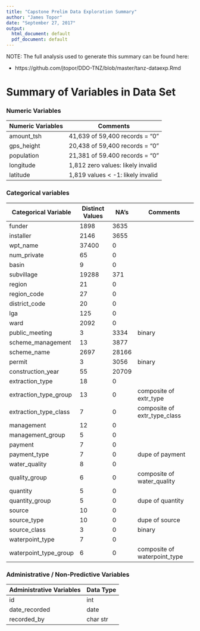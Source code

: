 ```yaml
---
title: "Capstone Prelim Data Exploration Summary"
author: "James Topor"
date: "September 27, 2017"
output:
  html_document: default
  pdf_document: default
---
```


NOTE: The full analysis used to generate this summary can be found here:

- https://github.com/jtopor/DDO-TNZ/blob/master/tanz-dataexp.Rmd


# Summary of Variables in Data Set

### Numeric Variables

| Numeric Variables | Comments                            |
|-------------------|-------------------------------------|
| amount_tsh        | 41,639 of 59,400 records = "0"      |
| gps_height        | 20,438 of 59,400 records = "0"      |
| population        | 21,381 of 59.400 records = "0"      |
| longitude         | 1,812 zero values: likely invalid   |
| latitude          | 1,819 values < -1: likely invalid   |


### Categorical variables

| Categorical Variable | Distinct Values | NA's | Comments                      |
|----------------------|-----------------|------|-------------------------------|
| funder               | 1898            | 3635 |                               |
| installer            | 2146            | 3655 |                               |
| wpt_name             | 37400           | 0    |                               |
| num_private          | 65              | 0    |                               |
| basin                | 9               | 0    |                               |
| subvillage           | 19288           | 371  |                               |
| region               | 21              | 0    |                               |
| region_code          | 27              | 0    |                               |
| district_code        | 20              | 0    |                               |
| lga                  | 125             | 0    |                               |
| ward                 | 2092            | 0    |                               |
| public_meeting       | 3               | 3334 | binary                        |
| scheme_management    | 13              | 3877 |                               |
| scheme_name          | 2697            | 28166|                               |
| permit               | 3               | 3056 | binary                        |
| construction_year    | 55              | 20709|                               |
| extraction_type      | 18              | 0    |                               |
| extraction_type_group| 13              | 0    | composite of extr_type        |
| extraction_type_class| 7               | 0    | composite of extr_type_class  |
| management           | 12              | 0    |                               |
| management_group     | 5               | 0    |                               |
| payment              | 7               | 0    |                               |
| payment_type         | 7               | 0    | dupe of payment               |
| water_quality        | 8               | 0    |                               |
| quality_group        | 6               | 0    | composite of water_quality    |
| quantity             | 5               | 0    |                               |
| quantity_group       | 5               | 0    | dupe of quantity              |
| source               | 10              | 0    |                               |
| source_type          | 10              | 0    | dupe of source                |
| source_class         | 3               | 0    | binary                        |
| waterpoint_type      | 7               | 0    |                               |
| waterpoint_type_group| 6               | 0    | composite of waterpoint_type  |


### Administrative / Non-Predictive Variables

| Administrative Variables | Data Type |
|--------------------------|-----------|
| id                       | int       |
| date_recorded            | date      |
| recorded_by              | char str  |
